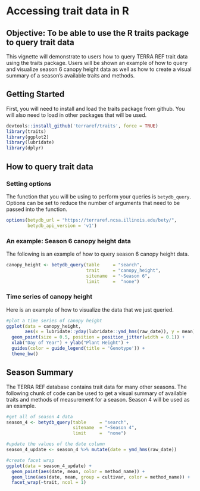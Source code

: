# Accessing trait data in R 

## Objective: To be able to use the R traits package to query trait data

This vignette will demonstrate to users how to query TERRA REF trait data using the traits package. 
Users will be shown an example of how to query and visualize season 6 canopy height data as well as how to create a visual summary of a season's available traits and methods.

## Getting Started

First, you will need to install and load the traits package from github.
You will also need to load in other packages that will be used.

```r

devtools::install_github('terraref/traits', force = TRUE)
library(traits)
library(ggplot2)
library(lubridate)
library(dplyr)

```

## How to query trait data

### Setting options

The function that you will be using to perform your queries is `betydb_query`.
Options can be set to reduce the number of arguments that need to be passed into the function.

```r

options(betydb_url = "https://terraref.ncsa.illinois.edu/bety/",
        betydb_api_version = 'v1')

```

### An example: Season 6 canopy height data

The following is an example of how to query season 6 canopy height data. 

```r

canopy_height <- betydb_query(table     = "search", 
                              trait     = "canopy_height", 
                              sitename  = "~Season 6",
                              limit     =  "none")


```

### Time series of canopy height

Here is an example of how to visualize the data that we just queried. 

```r

#plot a time series of canopy height 
ggplot(data = canopy_height,
       aes(x = lubridate::yday(lubridate::ymd_hms(raw_date)), y = mean)) +
  geom_point(size = 0.5, position = position_jitter(width = 0.1)) +
  xlab("Day of Year") + ylab("Plant Height") +
  guides(color = guide_legend(title = 'Genotype')) +
  theme_bw()

```

## Season Summary

The TERRA REF database contains trait data for many other seasons.
The following chunk of code can be used to get a visual summary of available traits and methods of measurement for a season.
Season 4 will be used as an example.

```r

#get all of season 4 data 
season_4 <- betydb_query(table     = "search",
                         sitename  = "~Season 4",
                         limit     =  "none")

#update the values of the date column
season_4_update <- season_4 %>% mutate(date = ymd_hms(raw_date))

#create facet wrap
ggplot(data = season_4_update) +
  geom_point(aes(date, mean, color = method_name)) +
  geom_line(aes(date, mean, group = cultivar, color = method_name)) +
  facet_wrap(~trait, ncol = 1)


```
